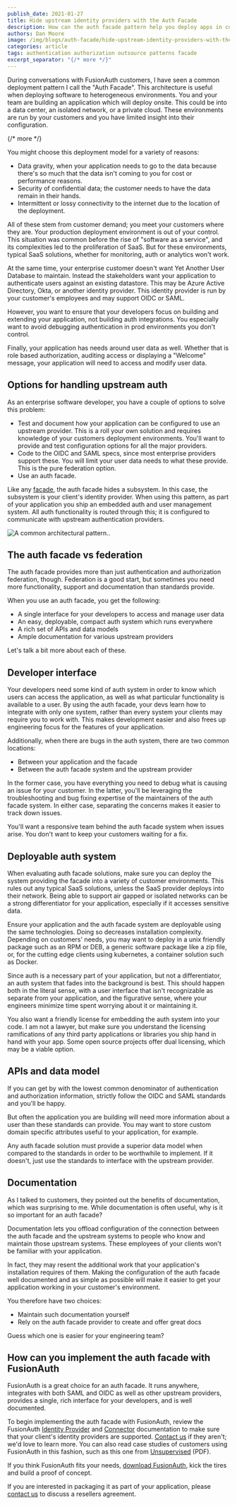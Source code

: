 ```yaml
---
publish_date: 2021-01-27 
title: Hide upstream identity providers with the Auth Facade
description: How can the auth facade pattern help you deploy apps in customer's networks?
authors: Dan Moore
image: /img/blogs/auth-facade/hide-upstream-identity-providers-with-the-auth-facade-header-image.png
categories: article
tags: authentication authorization outsource patterns facade
excerpt_separator: "{/* more */}"
---
```


During conversations with FusionAuth customers, I have seen a common deployment pattern I call the "Auth Facade". This architecture is useful when deploying software to heterogeneous environments. You and your team are building an application which will deploy onsite. This could be into a data center, an isolated network, or a private cloud. These environments are run by your customers and you have limited insight into their configuration.  

{/* more */}

You might choose this deployment model for a variety of reasons:

* Data gravity, when your application needs to go to the data because there's so much that the data isn't coming to you for cost or performance reasons.
* Security of confidential data; the customer needs to have the data remain in their hands.
* Intermittent or lossy connectivity to the internet due to the location of the deployment.

All of these stem from customer demand; you meet your customers where they are. Your production deployment environment is out of your control. This situation was common before the rise of "software as a service", and its complexities led to the proliferation of SaaS. But for these environments, typical SaaS solutions, whether for monitoring, auth or analytics won't work.

At the same time, your enterprise customer doesn't want Yet Another User Database to maintain. Instead the stakeholders want your application to authenticate users against an existing datastore. This may be Azure Active Directory, Okta, or another identity provider. This identity provider is run by your customer's employees and may support OIDC or SAML.

However, you want to ensure that your developers focus on building and extending your application, not building auth integrations. You especially want to avoid debugging authentication in prod environments you don't control.

Finally, your application has needs around user data as well. Whether that is role based authorization, auditing access or displaying a "Welcome" message, your application will need to access and modify user data.

## Options for handling upstream auth

As an enterprise software developer, you have a couple of options to solve this problem:

* Test and document how your application can be configured to use an upstream provider. This is a roll your own solution and requires knowledge of your customers deployment environments. You'll want to provide and test configuration options for all the major providers.
* Code to the OIDC and SAML specs, since most enterprise providers support these. You will limit your user data needs to what these provide. This is the pure federation option.
* Use an auth facade.

Like any [facade](https://en.wikipedia.org/wiki/Facade_pattern), the auth facade hides a subsystem. In this case, the subsystem is your client's identity provider. When using this pattern, as part of your application you ship an embedded auth and user management system. All auth functionality is routed through this; it is configured to communicate with upstream authentication providers. 

![A common architectural pattern..](/img/blogs/auth-facade/auth-facade-pattern.svg)

## The auth facade vs federation

The auth facade provides more than just authentication and authorization federation, though. Federation is a good start, but sometimes you need more functionality, support and documentation than standards provide. 

When you use an auth facade, you get the following:

* A single interface for your developers to access and manage user data
* An easy, deployable, compact auth system which runs everywhere
* A rich set of APIs and data models
* Ample documentation for various upstream providers 

Let's talk a bit more about each of these.

## Developer interface

Your developers need some kind of auth system in order to know which users can access the application, as well as what particular functionality is available to a user. By using the auth facade, your devs learn how to integrate with only one system, rather than every system your clients may require you to work with. This makes development easier and also frees up engineering focus for the features of your application. 

Additionally, when there are bugs in the auth system, there are two common locations:

* Between your application and the facade
* Between the auth facade system and the upstream provider

In the former case, you have everything you need to debug what is causing an issue for your customer. In the latter, you'll be leveraging the troubleshooting and bug fixing expertise of the maintainers of the auth facade system. In either case, separating the concerns makes it easier to track down issues.

You'll want a responsive team behind the auth facade system when issues arise. You don't want to keep your customers waiting for a fix.

## Deployable auth system

When evaluating auth facade solutions, make sure you can deploy the system providing the facade into a variety of customer environments. This rules out any typical SaaS solutions, unless the SaaS provider deploys into their network. Being able to support air gapped or isolated networks can be a strong differentiator for your application, especially if it accesses sensitive data.

Ensure your application and the auth facade system are deployable using the same technologies. Doing so decreases installation complexity. Depending on customers' needs, you may want to deploy in a unix friendly package such as an RPM or DEB, a generic software package like a zip file, or, for the cutting edge clients using kubernetes, a container solution such as Docker.

Since auth is a necessary part of your application, but not a differentiator, an auth system that fades into the background is best. This should happen both in the literal sense, with a user interface that isn't recognizable as separate from your application, and the figurative sense, where your engineers minimize time spent worrying about it or maintaining it.

You also want a friendly license for embedding the auth system into your code. I am not a lawyer, but make sure you understand the licensing ramifications of any third party applications or libraries you ship hand in hand with your app. Some open source projects offer dual licensing, which may be a viable option.

## APIs and data model

If you can get by with the lowest common denominator of authentication and authorization information, strictly follow the OIDC and SAML standards and you'll be happy. 

But often the application you are building will need more information about a user than these standards can provide. You may want to store custom domain specific attributes useful to your application, for example.

Any auth facade solution must provide a superior data model when compared to the standards in order to be worthwhile to implement. If it doesn't, just use the standards to interface with the upstream provider. 

## Documentation

As I talked to customers, they pointed out the benefits of documentation, which was surprising to me. While documentation is often useful, why is it so important for an auth facade? 

Documentation lets you offload configuration of the connection between the auth facade and the upstream systems to people who know and maintain those upstream systems. These employees of your clients won't be familiar with your application. 

In fact, they may resent the additional work that your application's installation requires of them. Making the configuration of the auth facade well documented and as simple as possible will make it easier to get your application working in your customer's environment.

You therefore have two choices:

* Maintain such documentation yourself
* Rely on the auth facade provider to create and offer great docs

Guess which one is easier for your engineering team?

## How can you implement the auth facade with FusionAuth

FusionAuth is a great choice for an auth facade. It runs anywhere, integrates with both SAML and OIDC as well as other upstream providers, provides a single, rich interface for your developers, and is well documented.

To begin implementing the auth facade with FusionAuth, review the FusionAuth [Identity Provider](/docs/v1/tech/identity-providers/) and [Connector](/docs/v1/tech/connectors/) documentation to make sure that your client's identity providers are supported. [Contact us](/contact/) if they aren't; we'd love to learn more. You can also read case studies of customers using FusionAuth in this fashion, such as this one from [Unsupervised](/resources/unsupervised-case-study.pdf) (PDF).

If you think FusionAuth fits your needs, [download FusionAuth](/download/), kick the tires and build a proof of concept. 

If you are interested in packaging it as part of your application, please [contact us](/contact/) to discuss a resellers agreement.

